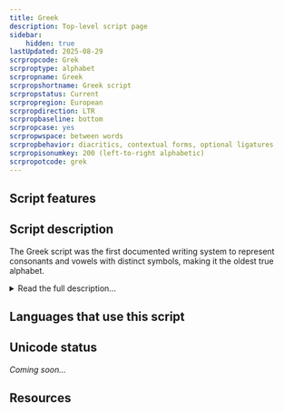 ```yaml
---
title: Greek
description: Top-level script page
sidebar:
    hidden: true
lastUpdated: 2025-08-29
scrpropcode: Grek
scrproptype: alphabet
scrpropname: Greek
scrpropshortname: Greek script
scrpropstatus: Current
scrpropregion: European
scrpropdirection: LTR
scrpropbaseline: bottom
scrpropcase: yes
scrpropwspace: between words
scrpropbehavior: diacritics, contextual forms, optional ligatures
scrpropisonumkey: 200 (left-to-right alphabetic)
scrpropotcode: grek
---
```



## Script features

<ScriptInfo />

## Script description

The Greek script was the first documented writing system to represent consonants and vowels with distinct symbols, making it the oldest true alphabet.

<details>
<summary>Read the full description...</summary>It has been used since the 8th century BC for writing the Greek language, and select letters are also currently used in writing mathematic and scientific concepts such as π (pi) and Ω (Ohm). Some symbols have been incorporated into the International Phonetic Alphabet. The script has also been used for writing a number of minority languages, including Urum, Albanian Tosk, and Balkan Gagauz Turkish.

The Phoenician prince Cadmus is credited with introducing Phoenician writing to the Greeks, who then adapted it, most significantly by adding vowel letters, to write the Greek language. Historically, there were a number of variants of the alphabet, including an East/West variation. The Western variant was called Chalcidian, from which the Old Italic and Latin alphabets descended, and the Eastern variant was called Ionic, from which the modern Greek alphabet descended. A third variant, called the Attic script, was used in Athens until 400 BC, when they adopted the Ionic script. Subsequently the Ionic script became standard throughout Greece. At that time, Greek was written from right to left or in [boustrophedon](/reference/glossary#boust) style, though it is now written from left to right.

The alphabet currently contains twenty-four letters; six archaic letters have either been dropped or are now used as numerals. Some letters have variant forms. In writing the Greek language these variations are purely stylistic, although in mathematic and scientific contexts they can represent different concepts, for example ϖ, a variant form of pi, which is used in fluid dynamics to represent the angular frequency of a wave. The lower case sigma σ has a variant form, word-finally ς. Although this is a contextual form, it can be semantically significant; a word ending with σ must be an abbreviation of some other word having σ word-internally, whereas a word ending with ς must be a single non-abbreviated word.

Historically, there were a number of ligatures used in Greek writing. Many of these have dropped from modern usage, although some remain, particularly in handwritten text and printed titles. The most common of these is the ligature ϗ̀, representing _και_, 'and'.

There have also been three accents used with Greek vowel letters: acute (_oxia_), grave (_varia_) and circumflex (_perispomeni_). In the early 80s, the Greek Government instituted a language reform which, among other things, introduced a single diacritic (_tonos_) in place of the three accent system. When two vowels form a diphthong, the accent is placed on the second vowel. Breathing marks were historically used but have fallen from current usage. Languages other than Greek sometimes use other diacritics for representing sounds which are not present in Greek.

Greek spelling employs a number of [digraphs](/reference/glossary#multig) (pairs of letters used to represent a single sound), for example γγ which represents [ŋɡ] or [ɡ], even though a single γ represents [γ] / [j].

Greek punctuation provided the basis for Latin punctuation so the two systems are similar, although a Greek middle dot symbol represents a semicolon, and a Greek question mark looks like a Latin semicolon.

Bold type is used in Greek writing for titles, but rarely within a body of text. Inside text, expanded letterspacing is often used.
</details>

## Languages that use this script

<WsList script='Grek' wsMax='5' />

## Unicode status

_Coming soon..._

## Resources

<ScriptResources detailSummary='seemore' />

